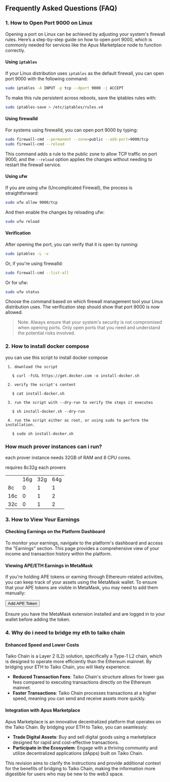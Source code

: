 
## Frequently Asked Questions (FAQ)

### 1. How to Open Port 9000 on Linux

Opening a port on Linux can be achieved by adjusting your system's firewall rules. Here’s a step-by-step guide on how to open port 9000, which is commonly needed for services like the Apus Marketplace node to function correctly.

#### Using `iptables`

If your Linux distribution uses `iptables` as the default firewall, you can open port 9000 with the following command:

```bash
sudo iptables -A INPUT -p tcp --dport 9000 -j ACCEPT
```

To make this rule persistent across reboots, save the iptables rules with:

```bash
sudo iptables-save > /etc/iptables/rules.v4
```

#### Using firewalld
For systems using firewalld, you can open port 9000 by typing:

```bash
sudo firewall-cmd --permanent --zone=public --add-port=9000/tcp
sudo firewall-cmd --reload
```

This command adds a rule to the public zone to allow TCP traffic on port 9000, and the `--reload` option applies the changes without needing to restart the firewall service.

#### Using ufw
If you are using ufw (Uncomplicated Firewall), the process is straightforward:

```bash
sudo ufw allow 9000/tcp
```

And then enable the changes by reloading ufw:

```bash
sudo ufw reload
```

#### Verification

After opening the port, you can verify that it is open by running:

```bash
sudo iptables -L -v
```

Or, if you're using firewalld:

```bash
sudo firewall-cmd --list-all
```

Or for ufw:

```bash
sudo ufw status
```

Choose the command based on which firewall management tool your Linux distribution uses. The verification step should show that port 9000 is now allowed.

> Note: Always ensure that your system's security is not compromised when opening ports. Only open ports that you need and understand the potential risks involved.

### 2. How to install docker compose

you can use this script to install docker compose

```plaintext
 1. download the script

   $ curl -fsSL https://get.docker.com -o install-docker.sh

 2. verify the script's content

   $ cat install-docker.sh

 3. run the script with --dry-run to verify the steps it executes

   $ sh install-docker.sh --dry-run

 4. run the script either as root, or using sudo to perform the installation.

   $ sudo sh install-docker.sh
```

### How much prover instances can i run?

each prover instance needs 32GB of RAM and 8 CPU cores.

<div className={"text-secondary text-xs mt-1"}>
  <p>requires 8c32g each provers</p>
  <table className={"table-border mt-1"}>
    <tbody>
      <tr>
        <td></td>
        <td>16g</td>
        <td>32g</td>
        <td>64g</td>
      </tr>
      <tr>
        <td>8c</td>
        <td>0</td>
        <td>1</td>
        <td>1</td>
      </tr>
      <tr>
        <td>16c</td>
        <td>0</td>
        <td>1</td>
        <td>2</td>
      </tr>
      <tr>
        <td>32c</td>
        <td>0</td>
        <td>1</td>
        <td>2</td>
      </tr>
    </tbody>
  </table>
</div>

### 3. How to View Your Earnings
#### Checking Earnings on the Platform Dashboard
To monitor your earnings, navigate to the platform's dashboard and access the "Earnings" section. This page provides a comprehensive view of your income and transaction history within the platform.

#### Viewing APE/ETH Earnings in MetaMask
If you're holding APE tokens or earning through Ethereum-related activities, you can keep track of your assets using the MetaMask wallet. To ensure that your APE tokens are visible in MetaMask, you may need to add them manually:

<Button type="default" onClick={addAPEToken} className="mb-2">Add APE Token</Button>

Ensure you have the MetaMask extension installed and are logged in to your wallet before adding the token.

### 4. Why do i need to bridge my eth to taiko chain

#### Enhanced Speed and Lower Costs
Taiko Chain is a Layer 2 (L2) solution, specifically a Type-1 L2 chain, which is designed to operate more efficiently than the Ethereum mainnet. By bridging your ETH to Taiko Chain, you will likely experience:

- **Reduced Transaction Fees**: Taiko Chain's structure allows for lower gas fees compared to executing transactions directly on the Ethereum mainnet.
- **Faster Transactions**: Taiko Chain processes transactions at a higher speed, meaning you can send and receive assets more quickly.

#### Integration with Apus Marketplace
Apus Marketplace is an innovative decentralized platform that operates on the Taiko Chain. By bridging your ETH to Taiko, you can seamlessly:

- **Trade Digital Assets**: Buy and sell digital goods using a marketplace designed for rapid and cost-effective transactions.
- **Participate in the Ecosystem**: Engage with a thriving community and utilize decentralized applications (dApps) built on Taiko Chain.

This revision aims to clarify the instructions and provide additional context for the benefits of bridging to Taiko Chain, making the information more digestible for users who may be new to the web3 space.